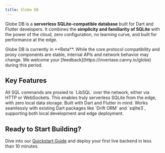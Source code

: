 ```yaml
---
title: Globe DB
---
```


Globe DB is a **serverless SQLite-compatible database** built for Dart and Flutter developers. It combines the **simplicity and familiarity of SQLite** with the power of the cloud, zero configuration, no learning curve, and built for performance at the edge.

<Warning>
  Globe DB is currently in **Beta**. While the core protocol compatibility and
  proxy components are stable, internal APIs and network behavior may change. We
  welcome your [feedback](https://invertase.canny.io/globe) during this period.
</Warning>

## Key Features

<CardGroup>
  <Card title="Edge-Ready, Serverless" icon="bolt">
    All SQL commands are proxied to `LibSQL` over the network, either via HTTP
    or WebSockets. This enables truly serverless SQLite from the edge, with zero
    local data storage.
  </Card>
  <Card title="Dart-First Experience" icon="code">
    Built with Dart and Flutter in mind. Works seamlessly with existing Dart
    packages like `Drift ORM` and `sqlite3`, supporting both local development
    and edge deployment.
  </Card>
</CardGroup>

## Ready to Start Building?

Dive into our [Quickstart Guide](/products/db/quickstart) and deploy your first live backend in less than 10 minutes.
